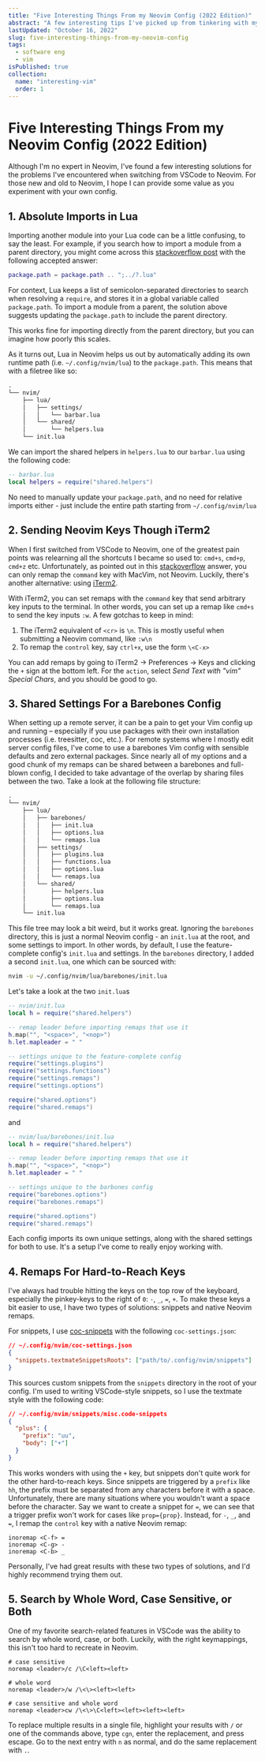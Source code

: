 ```yaml
---
title: "Five Interesting Things From my Neovim Config (2022 Edition)"
abstract: "A few interesting tips I've picked up from tinkering with my config"
lastUpdated: "October 16, 2022"
slug: five-interesting-things-from-my-neovim-config
tags:
  - software eng
  - vim
isPublished: true
collection:
  name: "interesting-vim"
  order: 1
---
```


# Five Interesting Things From my Neovim Config (2022 Edition)

Although I'm no expert in Neovim, I've found a few interesting solutions for the problems I've
encountered when switching from VSCode to Neovim. For those new and old to Neovim, I hope I can
provide some value as you experiment with your own config.

## 1. Absolute Imports in Lua

Importing another module into your Lua code can be a little confusing, to say the least. For
example, if you search how to import a module from a parent directory, you might come across this
[stackoverflow post](https://stackoverflow.com/questions/5761229/is-there-a-better-way-to-require-file-from-relative-path-in-lua)
with the following accepted answer:

```lua
package.path = package.path .. ";../?.lua"
```

For context, Lua keeps a list of semicolon-separated directories to search when resolving a
`require`, and stores it in a global variable called `package.path`. To import a module from a
parent, the solution above suggests updating the `package.path` to include the parent directory.

This works fine for importing directly from the parent directory, but you can imagine how poorly
this scales.

As it turns out, Lua in Neovim helps us out by automatically adding its own runtime path (i.e.
`~/.config/nvim/lua`) to the `package.path`. This means that with a filetree like so:

```txt
.
└── nvim/
    ├── lua/
    │   ├── settings/
    │   │   └── barbar.lua
    │   └── shared/
    │       └── helpers.lua
    └── init.lua
```

We can import the shared helpers in `helpers.lua` to our `barbar.lua` using the following code:

```lua
-- barbar.lua
local helpers = require("shared.helpers")
```

No need to manually update your `package.path`, and no need for relative imports either - just
include the entire path starting from `~/.config/nvim/lua`

## 2. Sending Neovim Keys Though iTerm2

When I first switched from VSCode to Neovim, one of the greatest pain points was relearning all the
shortcuts I became so used to: `cmd+s`, `cmd+p`, `cmd+z` etc. Unfortunately, as pointed out in this
[stackoverflow](https://stackoverflow.com/a/40991167) answer, you can only remap the `command` key
with MacVim, not Neovim. Luckily, there's another alternative: using [iTerm2](https://iterm2.com/).

With iTerm2, you can set remaps with the `command` key that send arbitrary key inputs to the
terminal. In other words, you can set up a remap like `cmd+s` to send the key inputs `:w`. A few
gotchas to keep in mind:

1. The iTerm2 equivalent of `<cr>` is `\n`. This is mostly useful when submitting a Neovim command,
   like `:w\n`
2. To remap the `control` key, say `ctrl+x`, use the form `\<C-x>`

You can add remaps by going to iTerm2 -> Preferences -> Keys and clicking the `+` sign at the bottom
left. For the `action`, select _Send Text with "vim" Special Chars_, and you should be good to go.

## 3. Shared Settings For a Barebones Config

When setting up a remote server, it can be a pain to get your Vim config up and running – especially
if you use packages with their own installation processes (i.e. treesitter, coc, etc.). For remote
systems where I mostly edit server config files, I've come to use a barebones Vim config with
sensible defaults and zero external packages. Since nearly all of my options and a good chunk of my
remaps can be shared between a barebones and full-blown config, I decided to take advantage of the
overlap by sharing files between the two. Take a look at the following file structure:

```txt
.
└── nvim/
    ├── lua/
    │   ├── barebones/
    │   │   ├── init.lua
    │   │   ├── options.lua
    │   │   └── remaps.lua
    │   ├── settings/
    │   │   ├── plugins.lua
    │   │   ├── functions.lua
    │   │   ├── options.lua
    │   │   └── remaps.lua
    │   └── shared/
    │       ├── helpers.lua
    │       ├── options.lua
    │       └── remaps.lua
    └── init.lua
```

This file tree may look a bit weird, but it works great. Ignoring the `barebones` directory, this is
just a normal Neovim config - an `init.lua` at the root, and some settings to import. In other
words, by default, I use the feature-complete config's `init.lua` and settings. In the `barebones`
directory, I added a second `init.lua`, one which can be sourced with:

```bash
nvim -u ~/.config/nvim/lua/barebones/init.lua
```

Let's take a look at the two `init.lua`s

```lua
-- nvim/init.lua
local h = require("shared.helpers")

-- remap leader before importing remaps that use it
h.map("", "<space>", "<nop>")
h.let.mapleader = " "

-- settings unique to the feature-complete config
require("settings.plugins")
require("settings.functions")
require("settings.remaps")
require("settings.options")

require("shared.options")
require("shared.remaps")
```

and

```lua
-- nvim/lua/barebones/init.lua
local h = require("shared.helpers")

-- remap leader before importing remaps that use it
h.map("", "<space>", "<nop>")
h.let.mapleader = " "

-- settings unique to the barbones config
require("barebones.options")
require("barebones.remaps")

require("shared.options")
require("shared.remaps")
```

Each config imports its own unique settings, along with the shared settings for both to use. It's a
setup I've come to really enjoy working with.

## 4. Remaps For Hard-to-Reach Keys

I've always had trouble hitting the keys on the top row of the keyboard, especially the pinkey-keys
to the right of `0`: `-`, `_`, `=`, `+`. To make these keys a bit easier to use, I have two types of
solutions: snippets and native Neovim remaps.

For snippets, I use [coc-snippets](https://github.com/neoclide/coc-snippets) with the following
`coc-settings.json`:

```json
// ~/.config/nvim/coc-settings.json
{
  "snippets.textmateSnippetsRoots": ["path/to/.config/nvim/snippets"]
}
```

This sources custom snippets from the `snippets` directory in the root of your config. I'm used to
writing VSCode-style snippets, so I use the textmate style with the following code:

```json
// ~/.config/nvim/snippets/misc.code-snippets
{
  "plus": {
    "prefix": "uu",
    "body": ["+"]
  }
}
```

This works wonders with using the `+` key, but snippets don't quite work for the other hard-to-reach
keys. Since snippets are triggered by a `prefix` like `hh`, the prefix must be separated from any
characters before it with a space. Unfortunately, there are many situations where you wouldn't want
a space before the character. Say we want to create a snippet for `=`, we can see that a trigger
prefix won't work for cases like `prop={prop}`. Instead, for `-`, `_`, and `=`, I remap the
`control` key with a native Neovim remap:

```vim
inoremap <C-f> =
inoremap <C-g> -
inoremap <C-b> _
```

Personally, I've had great results with these two types of solutions, and I'd highly recommend
trying them out.

## 5. Search by Whole Word, Case Sensitive, or Both

One of my favorite search-related features in VSCode was the ability to search by whole word, case,
or both. Luckily, with the right keymappings, this isn't too hard to recreate in Neovim.

```vim
# case sensitive
noremap <leader>/c /\C<left><left>

# whole word
noremap <leader>/w /\<\><left><left>

# case sensitive and whole word
noremap <leader>cw /\<\>\C<left><left><left><left>
```

To replace multiple results in a single file, highlight your results with `/` or one of the commands
above, type `cgn`, enter the replacement, and press escape. Go to the next entry with `n` as normal,
and do the same replacement with `.`.
